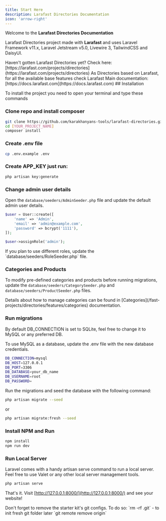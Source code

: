 ```yaml
---
title: Start Here
description: Larafast Directories Documentation
icon: 'arrow-right'
---
```


Welcome to the **Larafast Directories Documentation**

Larafast Directories project made with **Larafast** and uses Laravel Framework v11.x, Laravel Jetstream v5.0, Livewire 3, TailwindCSS and DaisyUI.

<Tip>
    Haven't gotten Larafast Directories yet? Check here: [https://larafast.com/projects/directories](https://larafast.com/projects/directories)
</Tip>

<Note>
    As Directories based on Larafast, for all the available base features check Larafast Main documentation: [https://docs.larafast.com](https://docs.larafast.com)
</Note>
## Installation

To install the project you need to open your terminal and type these commands

### Clone repo and install composer

```bash
git clone https://github.com/karakhanyans-tools/larafast-directories.git [YOUR_PROJECT_NAME]
cd [YOUR_PROJECT_NAME]
composer install
```

### Create .env file

```bash
cp .env.example .env
```

### Create APP_KEY just run:

```bash
php artisan key:generate
```

### Change admin user details

Open the `database/seeders/AdminSeeder.php` file and update the default admin user details.

```php database/seeders/AdminSeeder.php
$user = User::create([
    'name' => 'Admin',
    'email' => 'admin@example.com',
    'password' => bcrypt('1111'),
]);

$user->assignRole('admin');
````

<Tip>
If you plan to use different roles, update the `database/seeders/RoleSeeder.php` file.
</Tip>

### Categories and Products

To modify pre-defined categories and products before running migrations, update the `database/seeders/CategorySeeder.php` and `database/seeders/ProductSeeder.php` files.

<Info>
    Details about how to manage categories can be found in [Categories](/fast-projects/directories/features/categories) documentation.
</Info>

### Run migrations

<Tip>
    By default DB_CONNECTION is set to SQLite, feel free to change it to MySQL or any preferred DB.
</Tip>

To use MySQL as a database, update the .env file with the new database credentials.

```bash .env
DB_CONNECTION=mysql
DB_HOST=127.0.0.1
DB_PORT=3306
DB_DATABASE=your_db_name
DB_USERNAME=root
DB_PASSWORD=
```

Run the migrations and seed the database with the following command:
```bash
php artisan migrate --seed
```

or

```bash
php artisan migrate:fresh --seed
```

### Install NPM and Run

```bash
npm install
npm run dev
```

### Run Local Server

Laravel comes with a handy artisan serve command to run a local server. Feel free to use Valet or any other local server management tools.

```bash
php artisan serve
```

That's it. Visit [http://127.0.0.1:8000/](http://127.0.0.1:8000/) and see your website!

<Warning>
    Don't forget to remove the starter kit's git configs. To do so: `rm -rf .git` - to init fresh git folder later `git remote remove origin`
</Warning>


